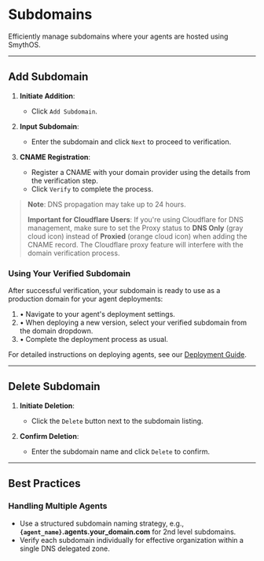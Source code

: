# Subdomains

Efficiently manage subdomains where your agents are hosted using SmythOS.

<Arcade  src="https://demo.arcade.software/cmbVrrFyqmQPGI049spB?embed&embed_mobile=tab&embed_desktop=inline&show_copy_link=true" title="Subdomains | SmythOS"/>

---

## Add Subdomain

1. **Initiate Addition**:
   - Click `Add Subdomain`.

2. **Input Subdomain**:
   - Enter the subdomain and click `Next` to proceed to verification.

3. **CNAME Registration**:
   - Register a CNAME with your domain provider using the details from the verification step.
   - Click `Verify` to complete the process.

> **Note**: DNS propagation may take up to 24 hours.
>
> **Important for Cloudflare Users**: If you're using Cloudflare for DNS management, make sure to set the Proxy status to **DNS Only** (gray cloud icon) instead of **Proxied** (orange cloud icon) when adding the CNAME record. The Cloudflare proxy feature will interfere with the domain verification process.

### Using Your Verified Subdomain

After successful verification, your subdomain is ready to use as a production domain for your agent deployments:

1. • Navigate to your agent's deployment settings.
2. • When deploying a new version, select your verified subdomain from the domain dropdown.
3. • Complete the deployment process as usual.

For detailed instructions on deploying agents, see our [Deployment Guide](/docs/agent-runtime/enterprise-deploy).

---

## Delete Subdomain

1. **Initiate Deletion**:
   - Click the `Delete` button next to the subdomain listing.

2. **Confirm Deletion**:
   - Enter the subdomain name and click `Delete` to confirm.

---

## Best Practices

### Handling Multiple Agents

- Use a structured subdomain naming strategy, e.g., **``` {agent_name} ```.agents.your_domain.com** for 2nd level subdomains.
- Verify each subdomain individually for effective organization within a single DNS delegated zone.